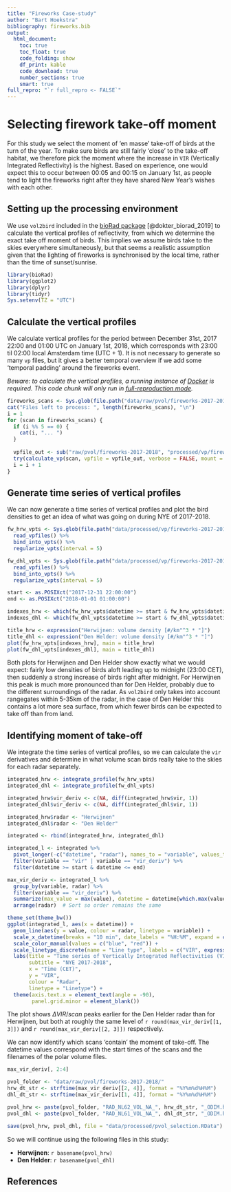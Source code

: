 ```yaml
---
title: "Fireworks Case-study"
author: "Bart Hoekstra"
bibliography: fireworks.bib
output:
  html_document:
    toc: true
    toc_float: true
    code_folding: show
    df_print: kable
    code_download: true
    number_sections: true
    smart: true
full_repro: "`r full_repro <- FALSE`"
---
```

# Selecting firework take-off moment

For this study we select the moment of 'en masse' take-off of birds at the turn of the year. To make sure birds are still fairly 'close' to the take-off habitat, we therefore pick the moment where the increase in `VIR` (Vertically Integrated Reflectivity) is the highest. Based on experience, one would expect this to occur between 00:05 and 00:15 on January 1st, as people tend to light the fireworks right after they have shared New Year's wishes with each other.

## Setting up the processing environment

We use `vol2bird` included in the [bioRad package](http://adokter.github.io/bioRad) [@dokter_biorad_2019] to calculate the vertical profiles of reflectivity, from which we determine the exact take off moment of birds. This implies we assume birds take to the skies everywhere simultaneously, but that seems a realistic assumption given that the lighting of fireworks is synchronised by the local time, rather than the time of sunset/sunrise.

```r
library(bioRad)
library(ggplot2)
library(dplyr)
library(tidyr)
Sys.setenv(TZ = "UTC")
```

## Calculate the vertical profiles

We calculate vertical profiles for the period between December 31st, 2017 22:00 and 01:00 UTC on January 1st, 2018, which corresponds with 23:00 til 02:00 local Amsterdam time (UTC + 1). It is not necessary to generate so many `vp` files, but it gives a better temporal overview if we add some 'temporal padding' around the fireworks event.

*Beware: to calculate the vertical profiles, a running instance of [Docker](https://www.docker.com) is required. This code chunk will only run in [full-reproduction mode](A1.Full-reproduction-mode.html).*

```r
fireworks_scans <- Sys.glob(file.path("data/raw/pvol/fireworks-2017-2018", "*_ODIM.h5"))
cat("Files left to process: ", length(fireworks_scans), "\n")
i = 1
for (scan in fireworks_scans) {
  if (i %% 5 == 0) {
    cat(i, "... ")
  }
  
  vpfile_out <- sub("raw/pvol/fireworks-2017-2018", "processed/vp/fireworks-2017-2018", scan)
  try(calculate_vp(scan, vpfile = vpfile_out, verbose = FALSE, mount = dirname(fireworks_scans[1])))
  i = i + 1
}
```

## Generate time series of vertical profiles

We can now generate a time series of vertical profiles and plot the bird densities to get an idea of what was going on during NYE of 2017-2018.

```r
fw_hrw_vpts <- Sys.glob(file.path("data/processed/vp/fireworks-2017-2018", "*NL62*")) %>%
  read_vpfiles() %>%
  bind_into_vpts() %>%
  regularize_vpts(interval = 5)

fw_dhl_vpts <- Sys.glob(file.path("data/processed/vp/fireworks-2017-2018", "*NL61*")) %>%
  read_vpfiles() %>%
  bind_into_vpts() %>%
  regularize_vpts(interval = 5)

start <- as.POSIXct("2017-12-31 22:00:00")
end <- as.POSIXct("2018-01-01 01:00:00")

indexes_hrw <- which(fw_hrw_vpts$datetime >= start & fw_hrw_vpts$datetime <= end)
indexes_dhl <- which(fw_dhl_vpts$datetime >= start & fw_dhl_vpts$datetime <= end) # Should mostly be identical

title_hrw <- expression("Herwijnen: volume density [#/km"^3 * "]")
title_dhl <- expression("Den Helder: volume density [#/km"^3 * "]")
plot(fw_hrw_vpts[indexes_hrw], main = title_hrw)
plot(fw_dhl_vpts[indexes_dhl], main = title_dhl)
```

Both plots for Herwijnen and Den Helder show exactly what we would expect: fairly low densities of birds aloft leading up to midnight (23:00 CET), then suddenly a strong increase of birds right after midnight. For Herwijnen this peak is much more pronounced than for Den Helder, probably due to the different surroundings of the radar. As `vol2bird` only takes into account rangegates within 5-35km of the radar, in the case of Den Helder this contains a lot more sea surface, from which fewer birds can be expected to take off than from land.

## Identifying moment of take-off

We integrate the time series of vertical profiles, so we can calculate the `vir` derivatives and determine in what volume scan birds really take to the skies for each radar separately.

```r
integrated_hrw <- integrate_profile(fw_hrw_vpts)
integrated_dhl <- integrate_profile(fw_dhl_vpts)

integrated_hrw$vir_deriv <- c(NA, diff(integrated_hrw$vir, 1))
integrated_dhl$vir_deriv <- c(NA, diff(integrated_dhl$vir, 1))

integrated_hrw$radar <- "Herwijnen"
integrated_dhl$radar <- "Den Helder"

integrated <- rbind(integrated_hrw, integrated_dhl)

integrated_l <- integrated %>%
  pivot_longer(-c("datetime", "radar"), names_to = "variable", values_to = "value") %>%
  filter(variable == "vir" | variable == "vir_deriv") %>%
  filter(datetime >= start & datetime <= end)

max_vir_deriv <- integrated_l %>%
  group_by(variable, radar) %>%
  filter(variable == "vir_deriv") %>%
  summarize(max_value = max(value), datetime = datetime[which.max(value)]) %>%
  arrange(radar)  # Sort so order remains the same

theme_set(theme_bw())
ggplot(integrated_l, aes(x = datetime)) +
  geom_line(aes(y = value, colour = radar, linetype = variable)) +
  scale_x_datetime(breaks = "10 min", date_labels = "%H:%M", expand = c(0, 0)) + 
  scale_color_manual(values = c("blue", "red")) +
  scale_linetype_discrete(name = "Line type", labels = c("VIR", expression(paste(Delta,"VIR/scan")))) + 
  labs(title = "Time series of Vertically Integrated Reflectivities (VIR)",
       subtitle = "NYE 2017-2018",
       x = "Time (CET)",
       y = "VIR",
       colour = "Radar",
       linetype = "Linetype") +
  theme(axis.text.x = element_text(angle = -90),
        panel.grid.minor = element_blank())
```

The plot shows $\Delta VIR/{scan}$ peaks earlier for the Den Helder radar than for Herwijnen, but both at roughly the same level of `r round(max_vir_deriv[[1, 3]])` and `r round(max_vir_deriv[[2, 3]])` respectively.

We can now identify which scans 'contain' the moment of take-off. The datetime values correspond with the start times of the scans and the filenames of the polar volume files.

```r
max_vir_deriv[, 2:4]
```

```r
pvol_folder <- "data/raw/pvol/fireworks-2017-2018/"
hrw_dt_str <- strftime(max_vir_deriv[[2, 4]], format = "%Y%m%d%H%M")
dhl_dt_str <- strftime(max_vir_deriv[[1, 4]], format = "%Y%m%d%H%M")

pvol_hrw <- paste(pvol_folder, "RAD_NL62_VOL_NA_", hrw_dt_str, "_ODIM.h5", sep = "")
pvol_dhl <- paste(pvol_folder, "RAD_NL61_VOL_NA_", dhl_dt_str, "_ODIM.h5", sep = "")

save(pvol_hrw, pvol_dhl, file = "data/processed/pvol_selection.RData")
```


So we will continue using the following files in this study:

- **Herwijnen**: ``r basename(pvol_hrw)``
- **Den Helder**: ``r basename(pvol_dhl)``

## References
